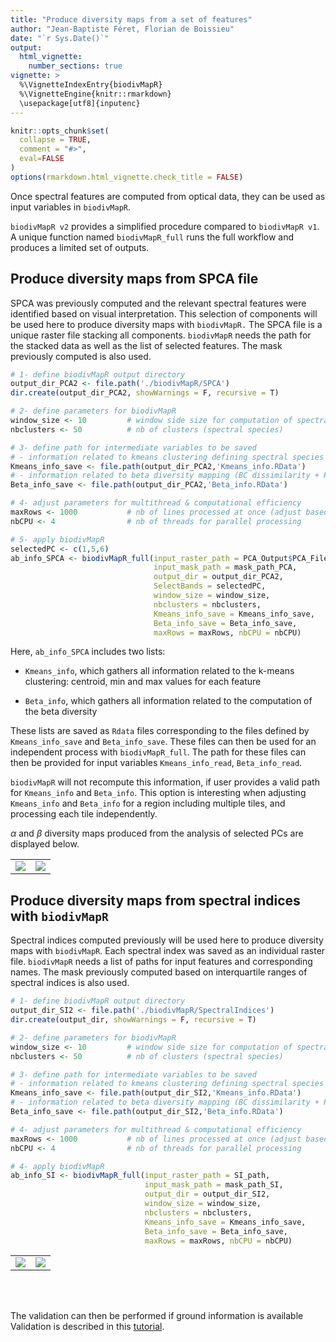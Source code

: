 ```yaml
---
title: "Produce diversity maps from a set of features"
author: "Jean-Baptiste Féret, Florian de Boissieu"
date: "`r Sys.Date()`"
output: 
  html_vignette:
    number_sections: true
vignette: >
  %\VignetteIndexEntry{biodivMapR}
  %\VignetteEngine{knitr::rmarkdown}
  \usepackage[utf8]{inputenc}
---
```


```r
knitr::opts_chunk$set(
  collapse = TRUE,
  comment = "#>",
  eval=FALSE
)
options(rmarkdown.html_vignette.check_title = FALSE)
```

Once spectral features are computed from optical data, they can be used as input variables in `biodivMapR`.

`biodivMapR v2` provides a simplified procedure compared to `biodivMapR v1`. A unique function named `biodivMapR_full` runs the full workflow and produces a limited set of outputs.

## Produce diversity maps from SPCA file

SPCA was previously computed and the relevant spectral features were identified based on visual interpretation. This selection of components will be used here to produce diversity maps with `biodivMapR.` The SPCA file is a unique raster file stacking all components. `biodivMapR` needs the path for the stacked data as well as the list of selected features. The mask previously computed is also used.

```r

# 1- define biodivMapR output directory 
output_dir_PCA2 <- file.path('./biodivMapR/SPCA')
dir.create(output_dir_PCA2, showWarnings = F, recursive = T)

# 2- define parameters for biodivMapR
window_size <- 10         # window side size for computation of spectral diversity
nbclusters <- 50          # nb of clusters (spectral species)

# 3- define path for intermediate variables to be saved
# - information related to kmeans clustering defining spectral species
Kmeans_info_save <- file.path(output_dir_PCA2,'Kmeans_info.RData')
# - information related to beta diversity mapping (BC dissimilarity + PCoA)
Beta_info_save <- file.path(output_dir_PCA2,'Beta_info.RData')

# 4- adjust parameters for multithread & computational efficiency
maxRows <- 1000           # nb of lines processed at once (adjust based on RAM available)
nbCPU <- 4                # nb of threads for parallel processing

# 5- apply biodivMapR 
selectedPC <- c(1,5,6)
ab_info_SPCA <- biodivMapR_full(input_raster_path = PCA_Output$PCA_Files$PCA, 
                                input_mask_path = mask_path_PCA,
                                output_dir = output_dir_PCA2, 
                                SelectBands = selectedPC, 
                                window_size = window_size, 
                                nbclusters = nbclusters, 
                                Kmeans_info_save = Kmeans_info_save,
                                Beta_info_save = Beta_info_save, 
                                maxRows = maxRows, nbCPU = nbCPU)
```

Here, `ab_info_SPCA` includes two lists:

-   `Kmeans_info`, which gathers all information related to the k-means clustering: centroid, min and max values for each feature

-   `Beta_info`, which gathers all information related to the computation of the beta diversity

These lists are saved as `Rdata` files corresponding to the files defined by `Kmeans_info_save` and `Beta_info_save`. These files can then be used for an independent process with `biodivMapR_full`. The path for these files can then be provided for input variables `Kmeans_info_read`, `Beta_info_read`.

`biodivMapR` will not recompute this information, if user provides a valid path for `Kmeans_info` and `Beta_info`. This option is interesting when adjusting `Kmeans_info` and `Beta_info` for a region including multiple tiles, and processing each tile independently.

$\alpha$ and $\beta$ diversity maps produced from the analysis of selected PCs are displayed below.

|  |  |
|------------------------------------|------------------------------------|
| ![](../man/figures/alphaPCA.png) | ![](../man/figures/betaPCA.png) |

## Produce diversity maps from spectral indices with `biodivMapR`

Spectral indices computed previously will be used here to produce diversity maps with `biodivMapR`. Each spectral index was saved as an individual raster file. `biodivMapR` needs a list of paths for input features and corresponding names. The mask previously computed based on interquartile ranges of spectral indices is also used.

```r

# 1- define biodivMapR output directory 
output_dir_SI2 <- file.path('./biodivMapR/SpectralIndices')
dir.create(output_dir, showWarnings = F, recursive = T)

# 2- define parameters for biodivMapR
window_size <- 10         # window side size for computation of spectral diversity
nbclusters <- 50          # nb of clusters (spectral species)

# 3- define path for intermediate variables to be saved
# - information related to kmeans clustering defining spectral species
Kmeans_info_save <- file.path(output_dir_SI2,'Kmeans_info.RData')
# - information related to beta diversity mapping (BC dissimilarity + PCoA)
Beta_info_save <- file.path(output_dir_SI2,'Beta_info.RData')

# 4- adjust parameters for multithread & computational efficiency
maxRows <- 1000           # nb of lines processed at once (adjust based on RAM available)
nbCPU <- 4                # nb of threads for parallel processing

# 4- apply biodivMapR 
ab_info_SI <- biodivMapR_full(input_raster_path = SI_path, 
                              input_mask_path = mask_path_SI,
                              output_dir = output_dir_SI2, 
                              window_size = window_size,
                              nbclusters = nbclusters, 
                              Kmeans_info_save = Kmeans_info_save,
                              Beta_info_save = Beta_info_save, 
                              maxRows = maxRows, nbCPU = nbCPU)
```

|  |  |
|------------------------------------|------------------------------------|
| ![](../man/figures/alphaSI.png) | ![](../man/figures/betaSI.png) |

<br/><br/>

The validation can then be performed if ground information is available Validation is described in this [tutorial](https://jbferet.github.io/biodivMapR/articles/biodivMapR_04.html){target="_blank"}.
